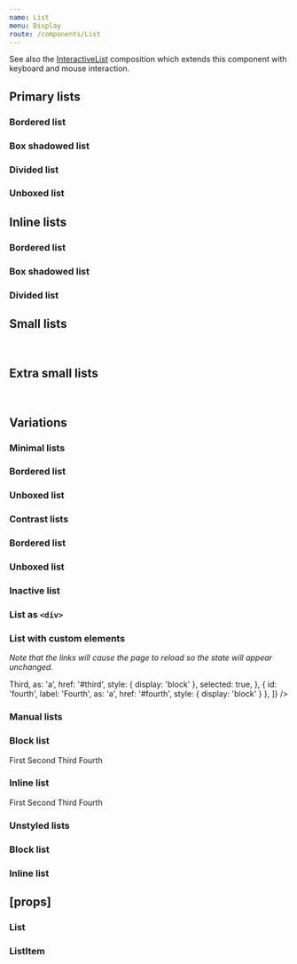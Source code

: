 ```yaml
---
name: List
menu: Display
route: /components/List
---
```



<PageTitle title="List" src="components/List" />

See also the [InteractiveList](../compositions/InteractiveList) composition which extends this component with keyboard and mouse interaction.

## Primary lists

<Playground>
  <ThemeWrapper>
    <Flex direction="row" justifyContent="space-between" wrap>
      <div style={{ width: '200px', maxWidth: '100%' }}>
        <h3>Bordered list</h3>
        <List
          outline="bordered"
          items={[
            { id: 'normal0', label: 'Normal' },
            { id: 'selected', label: 'Selected', selected: true },
            { id: 'normal1', label: 'Normal' },
            { id: 'normal2', label: 'Normal' },
            { id: 'normal3', label: 'Normal' },
            { id: 'disabled', label: 'Disabled', disabled: true },
            { id: 'inactive', label: 'Inactive', inactive: true },
          ]}
        />
      </div>
      <div style={{ width: '200px', maxWidth: '100%' }}>
        <h3>Box shadowed list</h3>
        <List
          outline="shadowed"
          items={[
            { id: 'normal0', label: 'Normal' },
            { id: 'selected', label: 'Selected', selected: true },
            { id: 'normal1', label: 'Normal' },
            { id: 'normal2', label: 'Normal' },
            { id: 'normal3', label: 'Normal' },
            { id: 'disabled', label: 'Disabled', disabled: true },
            { id: 'inactive', label: 'Inactive', inactive: true },
          ]}
        />
      </div>
      <div style={{ width: '200px', maxWidth: '100%' }}>
        <h3>Divided list</h3>
        <List
          outline="divided"
          items={[
            { id: 'normal0', label: 'Normal' },
            { id: 'selected', label: 'Selected', selected: true },
            { id: 'normal1', label: 'Normal' },
            { id: 'normal2', label: 'Normal' },
            { id: 'normal3', label: 'Normal' },
            { id: 'disabled', label: 'Disabled', disabled: true },
            { id: 'inactive', label: 'Inactive', inactive: true },
          ]}
        />
      </div>
      <div style={{ width: '200px', maxWidth: '100%' }}>
        <h3>Unboxed list</h3>
        <List
          outline="unboxed"
          rounded
          transparent
          items={[
            { id: 'normal0', label: 'Normal' },
            { id: 'selected', label: 'Selected', selected: true },
            { id: 'normal1', label: 'Normal' },
            { id: 'normal2', label: 'Normal' },
            { id: 'normal3', label: 'Normal' },
            { id: 'disabled', label: 'Disabled', disabled: true },
            { id: 'inactive', label: 'Inactive', inactive: true },
          ]}
        />
      </div>
    </Flex>
  </ThemeWrapper>
</Playground>

## Inline lists

<Playground>
  <ThemeWrapper>
    <h3>Bordered list</h3>
    <List
      inline
      outline="bordered"
      items={[
        { id: 'first', label: 'First' },
        { id: 'second', label: 'Second' },
        { id: 'third', label: 'Third', selected: true },
        { id: 'fourth', label: 'Fourth' },
      ]}
    />
    <h3>Box shadowed list</h3>
    <List
      inline
      outline="shadowed"
      items={[
        { id: 'first', label: 'First' },
        { id: 'second', label: 'Second' },
        { id: 'third', label: 'Third', selected: true },
        { id: 'fourth', label: 'Fourth' },
      ]}
    />
    <h3>Divided list</h3>
    <List
      inline
      outline="divided"
      items={[
        { id: 'first', label: 'First' },
        { id: 'second', label: 'Second' },
        { id: 'third', label: 'Third', selected: true },
        { id: 'fourth', label: 'Fourth' },
      ]}
    />
  </ThemeWrapper>
</Playground>

## Small lists

<Playground>
  <ThemeWrapper>
    <List
      outline="shadowed"
      size="small"
      items={[
        { id: 'first', label: 'First' },
        { id: 'second', label: 'Second' },
        { id: 'third', label: 'Third', selected: true },
        { id: 'fourth', label: 'Fourth' },
      ]}
    />
    <br />
    <List
      inline
      outline="shadowed"
      size="small"
      items={[
        { id: 'first', label: 'First' },
        { id: 'second', label: 'Second' },
        { id: 'third', label: 'Third', selected: true },
        { id: 'fourth', label: 'Fourth' },
      ]}
    />
  </ThemeWrapper>
</Playground>

## Extra small lists

<Playground>
  <ThemeWrapper>
    <List
      outline="shadowed"
      size="xsmall"
      items={[
        { id: 'first', label: 'First' },
        { id: 'second', label: 'Second' },
        { id: 'third', label: 'Third', selected: true },
        { id: 'fourth', label: 'Fourth' },
      ]}
    />
    <br />
    <List
      inline
      outline="shadowed"
      size="xsmall"
      items={[
        { id: 'first', label: 'First' },
        { id: 'second', label: 'Second' },
        { id: 'third', label: 'Third', selected: true },
        { id: 'fourth', label: 'Fourth' },
      ]}
    />
  </ThemeWrapper>
</Playground>

## Variations

### Minimal lists

<Playground>
  <ThemeWrapper>
    <Flex direction="row" justifyContent="space-between" wrap>
      <div style={{ width: '200px', maxWidth: '100%' }}>
        <h3>Bordered list</h3>
        <List
          variant="minimal"
          outline="bordered"
          items={[
            { id: 'normal0', label: 'Normal' },
            { id: 'selected', label: 'Selected', selected: true },
            { id: 'normal1', label: 'Normal' },
            { id: 'normal2', label: 'Normal' },
            { id: 'normal3', label: 'Normal' },
            { id: 'disabled', label: 'Disabled', disabled: true },
            { id: 'inactive', label: 'Inactive', inactive: true },
          ]}
        />
      </div>
      <div style={{ width: '200px', maxWidth: '100%' }}>
        <h3>Unboxed list</h3>
        <List
          variant="minimal"
          outline="unboxed"
          rounded
          transparent
          items={[
            { id: 'normal0', label: 'Normal' },
            { id: 'selected', label: 'Selected', selected: true },
            { id: 'normal1', label: 'Normal' },
            { id: 'normal2', label: 'Normal' },
            { id: 'normal3', label: 'Normal' },
            { id: 'disabled', label: 'Disabled', disabled: true },
            { id: 'inactive', label: 'Inactive', inactive: true },
          ]}
        />
      </div>
    </Flex>
  </ThemeWrapper>
</Playground>

### Contrast lists

<Playground>
  <ThemeWrapper contrast>
    <Flex direction="row" justifyContent="space-between" wrap>
      <div style={{ width: '200px', maxWidth: '100%' }}>
        <h3>Bordered list</h3>
        <List
          contrast
          outline="bordered"
          items={[
            { id: 'normal0', label: 'Normal' },
            { id: 'selected', label: 'Selected', selected: true },
            { id: 'normal1', label: 'Normal' },
            { id: 'normal2', label: 'Normal' },
            { id: 'normal3', label: 'Normal' },
            { id: 'disabled', label: 'Disabled', disabled: true },
            { id: 'inactive', label: 'Inactive', inactive: true },
          ]}
        />
      </div>
      <div style={{ width: '200px', maxWidth: '100%' }}>
        <h3>Unboxed list</h3>
        <List
          contrast
          outline="unboxed"
          rounded
          transparent
          items={[
            { id: 'normal0', label: 'Normal' },
            { id: 'selected', label: 'Selected', selected: true },
            { id: 'normal1', label: 'Normal' },
            { id: 'normal2', label: 'Normal' },
            { id: 'normal3', label: 'Normal' },
            { id: 'normal4', label: 'Normal' },
            { id: 'disabled', label: 'Disabled', disabled: true },
            { id: 'inactive', label: 'Inactive', inactive: true },
          ]}
        />
      </div>
    </Flex>
  </ThemeWrapper>
</Playground>

### Inactive list

<Playground>
  <ThemeWrapper>
    <List
      inactive
      outline="shadowed"
      items={[
        { id: 'first', label: 'First' },
        { id: 'second', label: 'Second' },
        { id: 'third', label: 'Third', selected: true },
        { id: 'fourth', label: 'Fourth' },
      ]}
    />
  </ThemeWrapper>
</Playground>

### List as `<div>`

<Playground>
  <ThemeWrapper>
    <List
      as="div"
      outline="shadowed"
      items={[
        { id: 'first', label: 'First' },
        { id: 'second', label: 'Second' },
        { id: 'third', label: 'Third', selected: true },
        { id: 'fourth', label: 'Fourth' },
      ]}
    />
  </ThemeWrapper>
</Playground>

### List with custom elements

_Note that the links will cause the page to reload so the state will appear unchanged._

<Playground>
  <ThemeWrapper>
    <List
      as="div"
      outline="shadowed"
      items={[
        { id: 'first', label: 'First', as: 'a', href: '#first', style: { display: 'block' } },
        { id: 'second', label: 'Second', as: 'a', href: '#second', style: { display: 'block' } },
        {
          id: 'third',
          label: <strong>Third</strong>,
          as: 'a',
          href: '#third',
          style: { display: 'block' },
          selected: true,
        },
        { id: 'fourth', label: 'Fourth', as: 'a', href: '#fourth', style: { display: 'block' } },
      ]}
    />
  </ThemeWrapper>
</Playground>

### Manual lists

<Playground>
  <ThemeWrapper>
    <h3>Block list</h3>
    <List>
      <ListItem>First</ListItem>
      <ListItem>Second</ListItem>
      <ListItem>Third</ListItem>
      <ListItem>Fourth</ListItem>
    </List>
    <h3>Inline list</h3>
    <List inline>
      <ListItem>First</ListItem>
      <ListItem>Second</ListItem>
      <ListItem>Third</ListItem>
      <ListItem>Fourth</ListItem>
    </List>
  </ThemeWrapper>
</Playground>

### Unstyled lists

<Playground>
  <ThemeWrapper>
    <h3>Block list</h3>
    <List
      unstyled
      items={[
        { id: 'first', label: 'First' },
        { id: 'second', label: 'Second' },
        { id: 'third', label: 'Third', selected: true },
        { id: 'fourth', label: 'Fourth' },
      ]}
    />
    <h3>Inline list</h3>
    <List
      inline
      unstyled
      items={[
        { id: 'first', label: 'First' },
        { id: 'second', label: 'Second' },
        { id: 'third', label: 'Third', selected: true },
        { id: 'fourth', label: 'Fourth' },
      ]}
    />
  </ThemeWrapper>
</Playground>

## \[props\]

### List

<Props of={List} />

### ListItem

<Props of={ListItem} />
